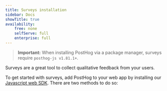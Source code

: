 ```yaml
---
title: Surveys installation
sidebar: Docs
showTitle: true
availability:
    free: none
    selfServe: full
    enterprise: full
---
```


> **Important:** When installing PostHog via a package manager, surveys require `posthog-js v1.81.1+`.

Surveys are a great tool to collect qualitative feedback from your users.

To get started with surveys, add PostHog to your web app by installing our [Javascript web SDK](/docs/libraries/js). There are two methods to do so:


<WebInstall />